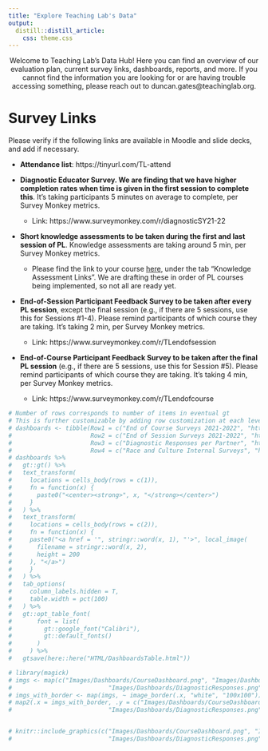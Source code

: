 ```yaml
---
title: "Explore Teaching Lab's Data"
output: 
  distill::distill_article:
    css: theme.css
---
```


<center>
Welcome to Teaching Lab’s Data Hub! Here you can find an overview of our evaluation plan, current survey links, dashboards, reports, and more. If you cannot find the information you are looking for or are having trouble accessing something, please reach out to duncan.gates@teachinglab.org.
</center>

# Survey Links


Please verify if the following links are available in Moodle and slide decks, and add if necessary.


* <strong>Attendance list</strong>: https://tinyurl.com/TL-attend


* <strong>Diagnostic Educator Survey. We are finding that we have higher completion rates when time is given in the first session to complete this</strong>. It's taking participants 5 minutes on average to complete, per Survey Monkey metrics.
  + Link: https://www.surveymonkey.com/r/diagnosticSY21-22


* <strong>Short knowledge assessments to be taken during the first and last session of PL</strong>. Knowledge assessments are taking around 5 min, per Survey Monkey metrics.
  + Please find the link to your course [here](https://docs.google.com/spreadsheets/d/1cELGsuEjXsb1e5oRdtdYof-Ul7jfdBXMOTYbIYd7nS4/edit?usp=sharing), under the tab “Knowledge Assessment Links”. We are drafting these in order of PL courses being implemented, so not all are ready yet. 


* <strong>End-of-Session Participant Feedback Survey to be taken after every PL session</strong>, except the final session (e.g., if there are 5 sessions, use this for Sessions #1-4). Please remind participants of which course they are taking. It's taking 2 min, per Survey Monkey metrics.
  + Link: https://www.surveymonkey.com/r/TLendofsession


* <strong>End-of-Course Participant Feedback Survey to be taken after the final PL session</strong> (e.g., if there are 5 sessions, use this for Session #5). Please remind participants of which course they are taking. It's taking 4 min, per Survey Monkey metrics.
  + Link: https://www.surveymonkey.com/r/TLendofcourse



```r
# Number of rows corresponds to number of items in eventual gt
# This is further customizable by adding row customization at each level with text_transform, eventually creating something similar to `quillt`
# dashboards <- tibble(Row1 = c("End of Course Surveys 2021-2022", "https://teachinglabhq.shinyapps.io/YearlyDashboard/ Images/Dashboards/CourseDashboard.png"),
#                      Row2 = c("End of Session Surveys 2021-2022", "https://teachinglabhq.shinyapps.io/YearlyDashboard2/ Images/Dashboards/SessionDashboard.png"),
#                      Row3 = c("Diagnostic Responses per Partner", "https://teachinglabhq.shinyapps.io/DiagnosticComplete/ Images/Dashboards/DiagnosticResponses.png"),
#                      Row4 = c("Race and Culture Internal Surveys", "https://teachinglabhq.shinyapps.io/RaceandCulture/ Images/Dashboards/RaceandCulture.png"))
# dashboards %>%
#   gt::gt() %>%
#   text_transform(
#     locations = cells_body(rows = c(1)),
#     fn = function(x) {
#       paste0("<center><strong>", x, "</strong></center>")
#     }
#   ) %>%
#   text_transform(
#     locations = cells_body(rows = c(2)),
#     fn = function(x) {
#     paste0("<a href = '", stringr::word(x, 1), "'>", local_image(
#       filename = stringr::word(x, 2),
#       height = 200
#     ), "</a>")
#     }
#   ) %>%
#   tab_options(
#     column_labels.hidden = T,
#     table.width = pct(100)
#   ) %>%
#   gt::opt_table_font(
#       font = list(
#         gt::google_font("Calibri"),
#         gt::default_fonts()
#       )
#     ) %>%
#   gtsave(here::here("HTML/DashboardsTable.html"))
```

```r
# library(magick)
# imgs <- map(c("Images/Dashboards/CourseDashboard.png", "Images/Dashboards/SessionDashboard.png",
#                           "Images/Dashboards/DiagnosticResponses.png", "Images/Dashboards/RaceandCulture.png"), image_read)
# imgs_with_border <- map(imgs, ~ image_border(.x, "white", "100x100"))
# map2(.x = imgs_with_border, .y = c("Images/Dashboards/CourseDashboard.png", "Images/Dashboards/SessionDashboard.png",
#                           "Images/Dashboards/DiagnosticResponses.png", "Images/Dashboards/RaceandCulture.png"), ~ image_write(.x, path = here::here(.y)))


# knitr::include_graphics(c("Images/Dashboards/CourseDashboard.png", "Images/Dashboards/SessionDashboard.png", 
#                           "Images/Dashboards/DiagnosticResponses.png", "Images/Dashboards/RaceandCulture.png"))
```



